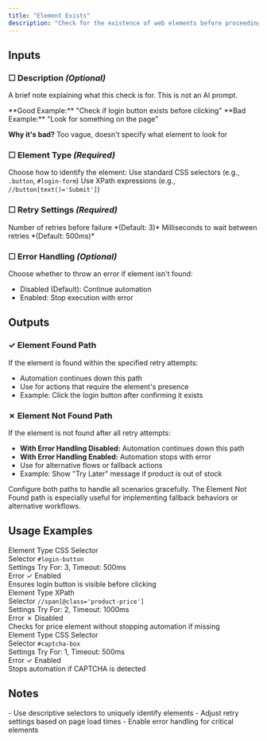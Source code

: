 ```yaml
---
title: "Element Exists"
description: "Check for the existence of web elements before proceeding"
---
```


## Inputs

### ☐ Description *(Optional)*
A brief note explaining what this check is for. This is not an AI prompt.

<Note type="success">
  **Good Example:** "Check if login button exists before clicking"
</Note>

<Note type="danger">
  **Bad Example:** "Look for something on the page"
  
  **Why it's bad?** Too vague, doesn't specify what element to look for
</Note>

### ☐ Element Type *(Required)*
Choose how to identify the element:
<CardGroup cols={2}>
  <Card title="CSS Selector">
    Use standard CSS selectors (e.g., `.button`, `#login-form`)
  </Card>
  <Card title="XPath">
    Use XPath expressions (e.g., `//button[text()='Submit']`)
  </Card>
</CardGroup>

### ☐ Retry Settings *(Required)*
<CardGroup cols={2}>
  <Card title="Try For">
    Number of retries before failure
    *(Default: 3)*
  </Card>
  <Card title="Timeout">
    Milliseconds to wait between retries
    *(Default: 500ms)*
  </Card>
</CardGroup>

### ☐ Error Handling *(Optional)*
Choose whether to throw an error if element isn't found:
- Disabled (Default): Continue automation
- Enabled: Stop execution with error

## Outputs

### ✓ Element Found Path
If the element is found within the specified retry attempts:
- Automation continues down this path
- Use for actions that require the element's presence
- Example: Click the login button after confirming it exists

### ✗ Element Not Found Path
If the element is not found after all retry attempts:
- **With Error Handling Disabled:** Automation continues down this path
- **With Error Handling Enabled:** Automation stops with error
- Use for alternative flows or fallback actions
- Example: Show "Try Later" message if product is out of stock

<Note>
  Configure both paths to handle all scenarios gracefully. The Element Not Found path is especially useful for implementing fallback behaviors or alternative workflows.
</Note>

## Usage Examples

<CardGroup cols={1}>
  <Card title="1. Login Button Check" icon="right-to-bracket">
    <div className="flex flex-col space-y-2">
      <div className="flex items-center gap-2 text-sm">
        <span className="px-2 py-1 bg-purple-100 rounded-md">Element Type</span>
        <span className="font-mono bg-slate-100 px-2 py-1 rounded">CSS Selector</span>
      </div>
      <div className="flex items-center gap-2 text-sm">
        <span className="px-2 py-1 bg-purple-100 rounded-md">Selector</span>
        <code className="text-green-600">#login-button</code>
      </div>
      <div className="flex items-center gap-2 text-sm">
        <span className="px-2 py-1 bg-purple-100 rounded-md">Settings</span>
        <span className="font-mono bg-slate-100 px-2 py-1 rounded">Try For: 3, Timeout: 500ms</span>
      </div>
      <div className="flex items-center gap-2 text-sm">
        <span className="px-2 py-1 bg-purple-100 rounded-md">Error</span>
        <span className="text-green-600">✓ Enabled</span>
      </div>
    </div>
    <Note className="mt-2">Ensures login button is visible before clicking</Note>
  </Card>

  <Card title="2. Product Price Verification" icon="tag">
    <div className="flex flex-col space-y-2">
      <div className="flex items-center gap-2 text-sm">
        <span className="px-2 py-1 bg-purple-100 rounded-md">Element Type</span>
        <span className="font-mono bg-slate-100 px-2 py-1 rounded">XPath</span>
      </div>
      <div className="flex items-center gap-2 text-sm">
        <span className="px-2 py-1 bg-purple-100 rounded-md">Selector</span>
        <code className="text-green-600">//span[@class='product-price']</code>
      </div>
      <div className="flex items-center gap-2 text-sm">
        <span className="px-2 py-1 bg-purple-100 rounded-md">Settings</span>
        <span className="font-mono bg-slate-100 px-2 py-1 rounded">Try For: 2, Timeout: 1000ms</span>
      </div>
      <div className="flex items-center gap-2 text-sm">
        <span className="px-2 py-1 bg-purple-100 rounded-md">Error</span>
        <span className="text-red-600">✗ Disabled</span>
      </div>
    </div>
    <Note className="mt-2">Checks for price element without stopping automation if missing</Note>
  </Card>

  <Card title="3. CAPTCHA Detection" icon="shield">
    <div className="flex flex-col space-y-2">
      <div className="flex items-center gap-2 text-sm">
        <span className="px-2 py-1 bg-purple-100 rounded-md">Element Type</span>
        <span className="font-mono bg-slate-100 px-2 py-1 rounded">CSS Selector</span>
      </div>
      <div className="flex items-center gap-2 text-sm">
        <span className="px-2 py-1 bg-purple-100 rounded-md">Selector</span>
        <code className="text-green-600">#captcha-box</code>
      </div>
      <div className="flex items-center gap-2 text-sm">
        <span className="px-2 py-1 bg-purple-100 rounded-md">Settings</span>
        <span className="font-mono bg-slate-100 px-2 py-1 rounded">Try For: 1, Timeout: 500ms</span>
      </div>
      <div className="flex items-center gap-2 text-sm">
        <span className="px-2 py-1 bg-purple-100 rounded-md">Error</span>
        <span className="text-green-600">✓ Enabled</span>
      </div>
    </div>
    <Note className="mt-2">Stops automation if CAPTCHA is detected</Note>
  </Card>
</CardGroup>

## Notes
<Warning>
  - Use descriptive selectors to uniquely identify elements
  - Adjust retry settings based on page load times
  - Enable error handling for critical elements
</Warning> 